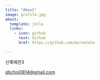 ```yaml
---
title: "About"
image: profile.jpg
about:
  template: jolla
  links:
    - icon: github
      text: Github
      href: https://github.com/miruetoto

---
```


신록예찬3

<gbchoi0814@gmail.com>
